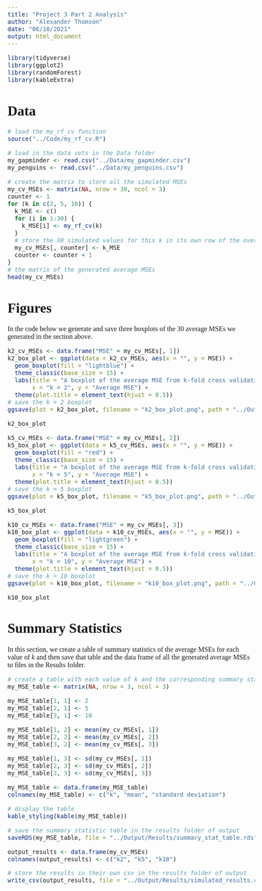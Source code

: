 ```yaml
---
title: "Project 3 Part 2 Analysis"
author: "Alexander Thomson"
date: "06/10/2021"
output: html_document
---
```


<!--- Begin styling code. --->
<style type="text/css">
/* Whole document: */
body{
  font-family: "Palatino Linotype", "Book Antiqua", Palatino, serif;
  font-size: 12pt;
}
h1.title {
  font-size: 38px;
  text-align: center;
}
h4.author {
  font-size: 18px;
  text-align: center;
}
h4.date {
  font-size: 18px;
  text-align: center;
}
</style>
<!--- End styling code. --->

```r
library(tidyverse)
library(ggplot2)
library(randomForest)
library(kableExtra)
```

# Data

```r
# load the my_rf_cv function
source("../Code/my_rf_cv.R")

# load in the data sets in the Data folder
my_gapminder <- read.csv("../Data/my_gapminder.csv")
my_penguins <- read.csv("../Data/my_penguins.csv")
```

```r
# create the matrix to store all the simulated MSEs
my_cv_MSEs <- matrix(NA, nrow = 30, ncol = 3)
counter <- 1
for (k in c(2, 5, 10)) {
  k_MSE <- c()
  for (i in 1:30) {
    k_MSE[i] <- my_rf_cv(k)
  }
  # store the 30 simulated values for this k in its own row of the overall matrix
  my_cv_MSEs[, counter] <- k_MSE
  counter <- counter + 1
}
# the matrix of the generated average MSEs
head(my_cv_MSEs)
```

# Figures

In the code below we generate and save three boxplots of the 30 average MSEs we generated in the section above.

```r
k2_cv_MSEs <- data.frame("MSE" = my_cv_MSEs[, 1])
k2_box_plot <- ggplot(data = k2_cv_MSEs, aes(x = "", y = MSE)) +
  geom_boxplot(fill = "lightblue") +
  theme_classic(base_size = 15) +
  labs(title = "A boxplot of the average MSE from k-fold cross validation \n of random forests run 30 times using k = 2",
       x = "k = 2", y = "Average MSE") +
  theme(plot.title = element_text(hjust = 0.5))
# save the k = 2 boxplot
ggsave(plot = k2_box_plot, filename = "k2_box_plot.png", path = "../Output/Figures")

k2_box_plot
```

```r
k5_cv_MSEs <- data.frame("MSE" = my_cv_MSEs[, 2])
k5_box_plot <- ggplot(data = k5_cv_MSEs, aes(x = "", y = MSE)) +
  geom_boxplot(fill = "red") +
  theme_classic(base_size = 15) +
  labs(title = "A boxplot of the average MSE from k-fold cross validation \n of random forests run 30 times using k = 5",
       x = "k = 5", y = "Average MSE") +
  theme(plot.title = element_text(hjust = 0.5))
# save the k = 5 boxplot
ggsave(plot = k5_box_plot, filename = "k5_box_plot.png", path = "../Output/Figures")

k5_box_plot
```

```r
k10_cv_MSEs <- data.frame("MSE" = my_cv_MSEs[, 3])
k10_box_plot <- ggplot(data = k10_cv_MSEs, aes(x = "", y = MSE)) +
  geom_boxplot(fill = "lightgreen") +
  theme_classic(base_size = 15) +
  labs(title = "A boxplot of the average MSE from k-fold cross validation \n of random forests run 30 times using k = 10",
       x = "k = 10", y = "Average MSE") +
  theme(plot.title = element_text(hjust = 0.5))
# save the k = 10 boxplot
ggsave(plot = k10_box_plot, filename = "k10_box_plot.png", path = "../Output/Figures")

k10_box_plot
```

# Summary Statistics

In this section, we create a table of summary statistics of the average MSEs for each value of $k$ and then save that table and the data frame of all the generated average MSEs to files in the Results folder.

```r
# create a table with each value of k and the corresponding summary statistics
my_MSE_table <- matrix(NA, nrow = 3, ncol = 3)

my_MSE_table[1, 1] <- 2
my_MSE_table[2, 1] <- 5
my_MSE_table[3, 1] <- 10

my_MSE_table[1, 2] <- mean(my_cv_MSEs[, 1])
my_MSE_table[2, 2] <- mean(my_cv_MSEs[, 2])
my_MSE_table[3, 2] <- mean(my_cv_MSEs[, 3])

my_MSE_table[1, 3] <- sd(my_cv_MSEs[, 1])
my_MSE_table[2, 3] <- sd(my_cv_MSEs[, 2])
my_MSE_table[3, 3] <- sd(my_cv_MSEs[, 3])

my_MSE_table <- data.frame(my_MSE_table)
colnames(my_MSE_table) <- c("k", "mean", "standard deviation")

# display the table
kable_styling(kable(my_MSE_table))
```

```r
# save the summary statistic table in the results folder of output
saveRDS(my_MSE_table, file = "../Output/Results/summary_stat_table.rds")

output_results <- data.frame(my_cv_MSEs)
colnames(output_results) <- c("k2", "k5", "k10")

# store the results in their own csv in the results folder of output
write_csv(output_results, file = "../Output/Results/simulated_results.csv")
```






